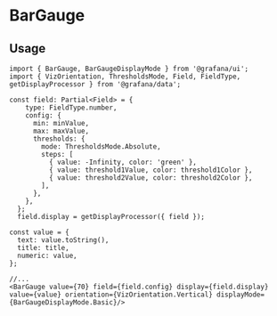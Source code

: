 
<Meta title="MDX|BarGauge" component={BarGauge} />

# BarGauge

## Usage
```tsx
import { BarGauge, BarGaugeDisplayMode } from '@grafana/ui';
import { VizOrientation, ThresholdsMode, Field, FieldType, getDisplayProcessor } from '@grafana/data';

const field: Partial<Field> = {
    type: FieldType.number,
    config: {
      min: minValue,
      max: maxValue,
      thresholds: {
        mode: ThresholdsMode.Absolute,
        steps: [
          { value: -Infinity, color: 'green' },
          { value: threshold1Value, color: threshold1Color },
          { value: threshold2Value, color: threshold2Color },
        ],
      },
    },
  };
  field.display = getDisplayProcessor({ field });

const value = {
  text: value.toString(),
  title: title,
  numeric: value,
};

//...
<BarGauge value={70} field={field.config} display={field.display} value={value} orientation={VizOrientation.Vertical} displayMode={BarGaugeDisplayMode.Basic}/>
```

<Props of={BarGauge} />
